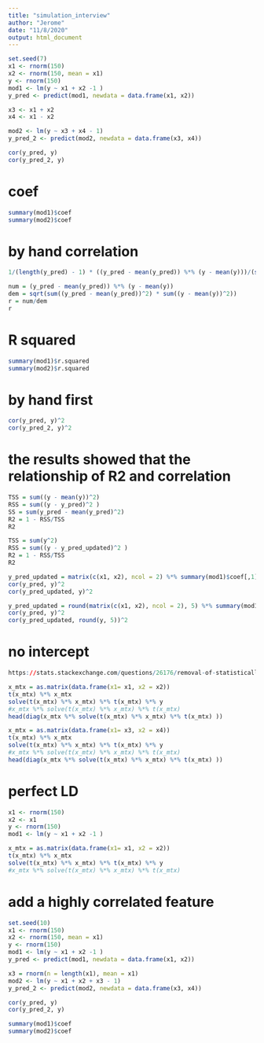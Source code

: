```yaml
---
title: "simulation_interview"
author: "Jerome"
date: "11/8/2020"
output: html_document
---
```


```r
set.seed(7)
x1 <- rnorm(150)
x2 <- rnorm(150, mean = x1)
y <- rnorm(150)
mod1 <- lm(y ~ x1 + x2 -1 )
y_pred <- predict(mod1, newdata = data.frame(x1, x2))

x3 <- x1 + x2
x4 <- x1 - x2

mod2 <- lm(y ~ x3 + x4 - 1)
y_pred_2 <- predict(mod2, newdata = data.frame(x3, x4))

cor(y_pred, y)
cor(y_pred_2, y)
```

# coef
```r
summary(mod1)$coef
summary(mod2)$coef

```

# by hand correlation
```r
1/(length(y_pred) - 1) * ((y_pred - mean(y_pred)) %*% (y - mean(y)))/(sd(y_pred) * sd(y))

```

```r
num = (y_pred - mean(y_pred)) %*% (y - mean(y))
dem = sqrt(sum((y_pred - mean(y_pred))^2) * sum((y - mean(y))^2))
r = num/dem
r

```

# R squared 
```r
summary(mod1)$r.squared
summary(mod2)$r.squared
```

# by hand first 
```r
cor(y_pred, y)^2
cor(y_pred_2, y)^2

```



# the results showed that the relationship of R2 and correlation 
```r

TSS = sum((y - mean(y))^2)
RSS = sum((y - y_pred)^2 )
SS = sum(y_pred - mean(y_pred)^2)
R2 = 1 - RSS/TSS 
R2
```

```r
TSS = sum(y^2)
RSS = sum((y - y_pred_updated)^2 )
R2 = 1 - RSS/TSS 
R2
```

```r

y_pred_updated = matrix(c(x1, x2), ncol = 2) %*% summary(mod1)$coef[,1]
cor(y_pred, y)^2
cor(y_pred_updated, y)^2

y_pred_updated = round(matrix(c(x1, x2), ncol = 2), 5) %*% summary(mod1)$coef[,1]
cor(y_pred, y)^2
cor(y_pred_updated, round(y, 5))^2
```

# no intercept  
```r
https://stats.stackexchange.com/questions/26176/removal-of-statistically-significant-intercept-term-increases-r2-in-linear-mo/26205#26205
```


```r
x_mtx = as.matrix(data.frame(x1= x1, x2 = x2))
t(x_mtx) %*% x_mtx
solve(t(x_mtx) %*% x_mtx) %*% t(x_mtx) %*% y 
#x_mtx %*% solve(t(x_mtx) %*% x_mtx) %*% t(x_mtx) 
head(diag(x_mtx %*% solve(t(x_mtx) %*% x_mtx) %*% t(x_mtx) ))

```

```r
x_mtx = as.matrix(data.frame(x1= x3, x2 = x4))
t(x_mtx) %*% x_mtx
solve(t(x_mtx) %*% x_mtx) %*% t(x_mtx) %*% y 
#x_mtx %*% solve(t(x_mtx) %*% x_mtx) %*% t(x_mtx) 
head(diag(x_mtx %*% solve(t(x_mtx) %*% x_mtx) %*% t(x_mtx) ))
```

# perfect LD
```r
x1 <- rnorm(150)
x2 <- x1
y <- rnorm(150)
mod1 <- lm(y ~ x1 + x2 -1 )
```

```r
x_mtx = as.matrix(data.frame(x1= x1, x2 = x2))
t(x_mtx) %*% x_mtx
solve(t(x_mtx) %*% x_mtx) %*% t(x_mtx) %*% y 
#x_mtx %*% solve(t(x_mtx) %*% x_mtx) %*% t(x_mtx) 
```

# add a highly correlated feature
```r
set.seed(10)
x1 <- rnorm(150)
x2 <- rnorm(150, mean = x1)
y <- rnorm(150)
mod1 <- lm(y ~ x1 + x2 -1 )
y_pred <- predict(mod1, newdata = data.frame(x1, x2))

x3 = rnorm(n = length(x1), mean = x1)
mod2 <- lm(y ~ x1 + x2 + x3 - 1)
y_pred_2 <- predict(mod2, newdata = data.frame(x3, x4))

cor(y_pred, y)
cor(y_pred_2, y)
```

```r
summary(mod1)$coef
summary(mod2)$coef

```

